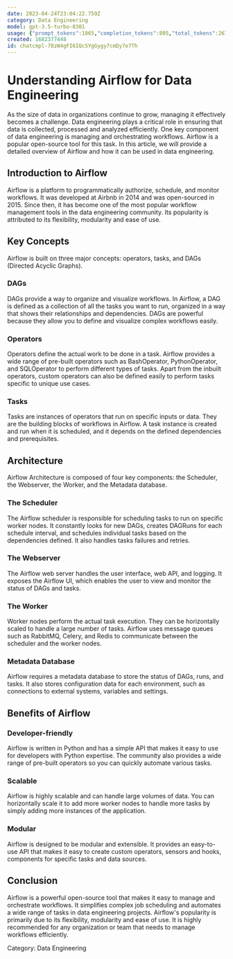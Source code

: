 ```yaml
---
date: 2023-04-24T23:04:22.759Z
category: Data Engineering
model: gpt-3.5-turbo-0301
usage: {"prompt_tokens":1865,"completion_tokens":805,"total_tokens":2670}
created: 1682377448
id: chatcmpl-78zW4gFI6IQc5YgGygy7cmDy7e7Th
---
```


# Understanding Airflow for Data Engineering

As the size of data in organizations continue to grow, managing it effectively becomes a challenge. Data engineering plays a critical role in ensuring that data is collected, processed and analyzed efficiently. One key component of data engineering is managing and orchestrating workflows. Airflow is a popular open-source tool for this task. In this article, we will provide a detailed overview of Airflow and how it can be used in data engineering.

## Introduction to Airflow

Airflow is a platform to programmatically authorize, schedule, and monitor workflows. It was developed at Airbnb in 2014 and was open-sourced in 2015. Since then, it has become one of the most popular workflow management tools in the data engineering community. Its popularity is attributed to its flexibility, modularity and ease of use.

## Key Concepts

Airflow is built on three major concepts: operators, tasks, and DAGs (Directed Acyclic Graphs).

### DAGs

DAGs provide a way to organize and visualize workflows. In Airflow, a DAG is defined as a collection of all the tasks you want to run, organized in a way that shows their relationships and dependencies. DAGs are powerful because they allow you to define and visualize complex workflows easily.

### Operators

Operators define the actual work to be done in a task. Airflow provides a wide range of pre-built operators such as BashOperator, PythonOperator, and SQLOperator to perform different types of tasks. Apart from the inbuilt operators, custom operators can also be defined easily to perform tasks specific to unique use cases.

### Tasks

Tasks are instances of operators that run on specific inputs or data. They are the building blocks of workflows in Airflow. A task instance is created and run when it is scheduled, and it depends on the defined dependencies and prerequisites.

## Architecture

Airflow Architecture is composed of four key components: the Scheduler, the Webserver, the Worker, and the Metadata database.

### The Scheduler

The Airflow scheduler is responsible for scheduling tasks to run on specific worker nodes. It constantly looks for new DAGs, creates DAGRuns for each schedule interval, and schedules individual tasks based on the dependencies defined. It also handles tasks failures and retries.

### The Webserver

The Airflow web server handles the user interface, web API, and logging. It exposes the Airflow UI, which enables the user to view and monitor the status of DAGs and tasks.

### The Worker

Worker nodes perform the actual task execution. They can be horizontally scaled to handle a large number of tasks. Airflow uses message queues such as RabbitMQ, Celery, and Redis to communicate between the scheduler and the worker nodes.

### Metadata Database

Airflow requires a metadata database to store the status of DAGs, runs, and tasks. It also stores configuration data for each environment, such as connections to external systems, variables and settings.

## Benefits of Airflow

### Developer-friendly

Airflow is written in Python and has a simple API that makes it easy to use for developers with Python expertise. The community also provides a wide range of pre-built operators so you can quickly automate various tasks.

### Scalable

Airflow is highly scalable and can handle large volumes of data. You can horizontally scale it to add more worker nodes to handle more tasks by simply adding more instances of the application.

### Modular

Airflow is designed to be modular and extensible. It provides an easy-to-use API that makes it easy to create custom operators, sensors and hooks, components for specific tasks and data sources.

## Conclusion

Airflow is a powerful open-source tool that makes it easy to manage and orchestrate workflows. It simplifies complex job scheduling and automates a wide range of tasks in data engineering projects. Airflow's popularity is primarily due to its flexibility, modularity and ease of use. It is highly recommended for any organization or team that needs to manage workflows efficiently.

Category: Data Engineering